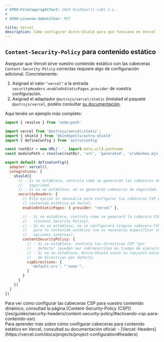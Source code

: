 ```yaml
---
# SPDX-FileCopyrightText: 2024 KindSpells Labs S.L.
#
# SPDX-License-Identifier: MIT

title: Vercel
description: Cómo configurar Astro-Shield para que funcione en Vercel
---
```



## `Content-Security-Policy` para contenido estático

Asegurar que Vercel sirve vuestro contenido estático con las cabeceras
`Content-Security-Policy` correctas requiere algo de configuración adicional.
Concretamente:
1. Asignad el valor `"vercel"` a la entrada
   `securityHeaders.enableOnStaticPages.provider` de vuestra configuración.
2. Asignad el adaptador `@astrojs/vercel/static` (instalad el paquete
   `@astrojs/vercel`, podéis consultar
   [su documentación](https://docs.astro.build/es/guides/deploy/vercel/).

Aquí tenéis un ejemplo más completo:

```js
import { resolve } from 'node:path'

import vercel from '@astrojs/vercel/static';
import { shield } from '@kindspells/astro-shield'
import { defineConfig } from 'astro/config'

const rootDir = new URL('.', import.meta.url).pathname
const modulePath = resolve(rootDir, 'src', 'generated', 'sriHashes.mjs')

export default defineConfig({
  adapter: vercel(),
  integrations: [
    shield({
      // - Si se establece, controla cómo se generarán las cabeceras de
      //   seguridad.
      // - Si no se establece, no se generarán cabeceras de seguridad.
      securityHeaders: {
        // Esta opción es necesaria para configurar las cabeceras CSP para tu
        // contenido estático en Vercel.
        enableOnStaticPages: { provider: "vercel" },

        // - Si se establece, controla cómo se generará la cabecera CSP
        //   (Content Security Policy).
        // - Si no se establece, no se configurará ninguna cabecera CSP
        //   para tu contenido estático (no es necesario especificar sus
        //   opciones internas).
        contentSecurityPolicy: {
          // - Si se establece, controla las directivas CSP "por
          //   defecto" (pueden ser sobreescritas en tiempo de ejecución).
          // - Si no se establece, Astro-Shield usará un conjunto mínimo
          //   de directivas por defecto.
          cspDirectives: {
            'default-src': "'none'",
          }
        }
      }
    })
  ]
})
```

<Aside type='tip'>
  Para ver cómo configurar las cabeceras CSP para vuestro contenido dinámico,
  consultad la página
  [Content-Security-Policy (CSP)](/es/guides/security-headers/content-security-policy/#activando-csp-para-contenido-ssr).
</Aside>

<Aside type='tip'>
  Para aprender más sobre cómo configurar cabeceras para contenido estático en
  Vercel, consultad su documentación oficial:
  - [Vercel: Headers](https://vercel.com/docs/projects/project-configuration#headers)
</Aside>
